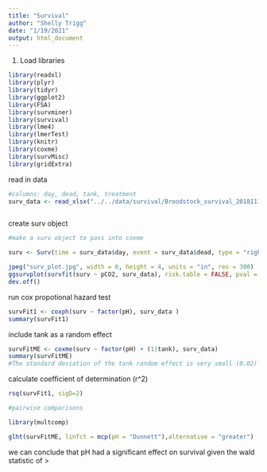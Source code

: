 ```yaml
---
title: "Survival"
author: "Shelly Trigg"
date: "1/19/2021"
output: html_document
---
```


1. Load libraries
```r
library(readxl)
library(plyr)
library(tidyr)
library(ggplot2)
library(FSA)
library(survminer)
library(survival)
library(lme4)
library(lmerTest)
library(knitr)
library(coxme)
library(survMisc)
library(gridExtra)
```



read in data
```r
#columns: day, dead, tank, treatment
surv_data <- read_xlsx("../../data/survival/Broodstock_survival_20181112-20190221.xlsx", sheet = "Rdata")



```



create surv object
```r
#make a surv object to pass into coxme

surv <- Surv(time = surv_data$day, event = surv_data$dead, type = "right")

```


```r
jpeg("surv_plot.jpg", width = 6, height = 4, units = "in", res = 300)
ggsurvplot(survfit(surv ~ pCO2, surv_data), risk.table = FALSE, pval = FALSE, conf.int = TRUE, palette = alpha(c("#00BFC4", "#F8766D"),c(0.7,0.5)), break.x.by = 10, xlim = c(1,93) , xlab = "Time (days)", legend.title = "treatment", legend.labs = c("ambient pCO2 (839 uatm)", "high pCO2 (5430 uatm)"))
dev.off()
```
run cox propotional hazard test
```r
survFit1 <- coxph(surv ~ factor(pH), surv_data )
summary(survFit1)
```

include tank as a random effect
```r
survFitME <- coxme(surv ~ factor(pH) + (1|tank), surv_data)
summary(survFitME)
#The standard deviation of the tank random effect is very small (0.02) which suggests that tank does not really affect the outcome. Also the liklihood ratio test (Chisq) value is the same (15.4), meaning that including tank as a random effect does not improve the model. We likely do not need to include it as a random effect. 
```

calculate coefficient of determination (r^2)
```r
rsq(survFit1, sigD=2)


```



```r


#pairwise comparisons

library(multcomp)

glht(survFitME, linfct = mcp(pH = "Dunnett"),alternative = "greater")

```
we can conclude that pH had a significant effect on survival given the wald statistic of >